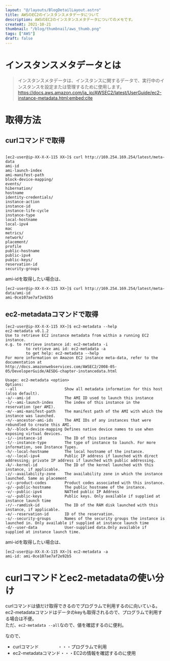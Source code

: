 ```yaml
---
layout: "@/layouts/BlogDetailLayout.astro"
title: AWSのEC2のインスタンスメタデータについて
description: AWSのEC2のインスタンスメタデータについてのメモです。
createAt: 2021-10-21
thumbnail: "/blog/thumbnail/aws_thumb.png"
tags: ["AWS"]
draft: false
---
```


# インスタンスメタデータとは

> インスタンスメタデータは、インスタンスに関するデータで、実行中のインスタンスを設定または管理するために使用します。
> https://docs.aws.amazon.com/ja_jp/AWSEC2/latest/UserGuide/ec2-instance-metadata.html:embed:cite

# 取得方法

## curlコマンドで取得

```

[ec2-user@ip-XX-X-X-115 XX~]$ curl http://169.254.169.254/latest/meta-data
ami-id
ami-launch-index
ami-manifest-path
block-device-mapping/
events/
hibernation/
hostname
identity-credentials/
instance-action
instance-id
instance-life-cycle
instance-type
local-hostname
local-ipv4
mac
metrics/
network/
placement/
profile
public-hostname
public-ipv4
public-keys/
reservation-id
security-groups
```

ami-idを取得したい場合は、

```
[ec2-user@ip-XX-X-X-115 XX~]$ curl http://169.254.169.254/latest/meta-data/ami-id
ami-0ce107ae7af2e92b5
```

## ec2-metadataコマンドで取得

```
[ec2-user@ip-XX-X-X-115 XX~]$ ec2-metadata --help
ec2-metadata v0.1.2
Use to retrieve EC2 instance metadata from within a running EC2 instance.
e.g. to retrieve instance id: ec2-metadata -i
		 to retrieve ami id: ec2-metadata -a
		 to get help: ec2-metadata --help
For more information on Amazon EC2 instance meta-data, refer to the documentation at
http://docs.amazonwebservices.com/AWSEC2/2008-05-05/DeveloperGuide/AESDG-chapter-instancedata.html

Usage: ec2-metadata <option>
Options:
--all                     Show all metadata information for this host (also default).
-a/--ami-id               The AMI ID used to launch this instance
-l/--ami-launch-index     The index of this instance in the reservation (per AMI).
-m/--ami-manifest-path    The manifest path of the AMI with which the instance was launched.
-n/--ancestor-ami-ids     The AMI IDs of any instances that were rebundled to create this AMI.
-b/--block-device-mapping Defines native device names to use when exposing virtual devices.
-i/--instance-id          The ID of this instance
-t/--instance-type        The type of instance to launch. For more information, see Instance Types.
-h/--local-hostname       The local hostname of the instance.
-o/--local-ipv4           Public IP address if launched with direct addressing; private IP address if launched with public addressing.
-k/--kernel-id            The ID of the kernel launched with this instance, if applicable.
-z/--availability-zone    The availability zone in which the instance launched. Same as placement
-c/--product-codes        Product codes associated with this instance.
-p/--public-hostname      The public hostname of the instance.
-v/--public-ipv4          NATted public IP Address
-u/--public-keys          Public keys. Only available if supplied at instance launch time
-r/--ramdisk-id           The ID of the RAM disk launched with this instance, if applicable.
-e/--reservation-id       ID of the reservation.
-s/--security-groups      Names of the security groups the instance is launched in. Only available if supplied at instance launch time
-d/--user-data            User-supplied data.Only available if supplied at instance launch time.
```

ami-idを取得したい場合は、

```
[ec2-user@ip-XX-X-X-115 XX~]$ ec2-metadata -a
ami-id: ami-0ce107ae7af2e92b5
```

# curlコマンドとec2-metadataの使い分け

curlコマンドは値だけ取得できるのでプログラムで利用するのに向いている。  
ec2-metadataコマンドはデータのkeyも取得されるので、プログラムで利用する場合は不便。  
ただ、`ec2-metadata --all`なので、値を確認するのに便利。

なので、

- curlコマンド　　　　 ・・・プログラムで利用
- ec2-metadataコマンド・・・EC2の情報を確認するのに使用
